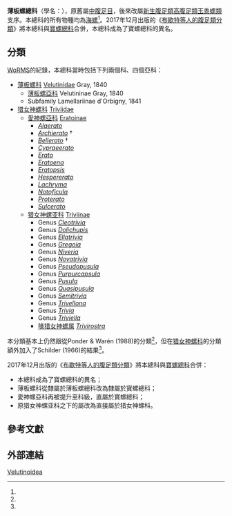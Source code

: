 {{Automatic taxobox
 | image = Cuncha GFDL Galicia8.jpg
 | image_caption = Beachworn shells of ''[[Trivia_merces|Trivia merces]]'' (family [[Triviidae|Triviidae]]), with sand grains trapped in the aperture
 | taxon = Velutinoidea
 | display_parents = 5
 | authority = [[J._E._Gray|J. E. Gray]], 1840
 | subdivision_ranks = [[科_(生物)|科]]
 | subdivision = [[#分類|見內文]]
}}

'''薄板螺總科'''（學名：{{lang|la|Velutinoidea}}），原舊屬[[中腹足目|中腹足目]]，後來改屬[[新生腹足類|新生腹足類]][[高腹足類|高腹足類]][[玉黍螺類|玉黍螺類]]支序。本總科的所有物種均為[[海螺|海螺]]<ref name="Bouchet 2005" />。2017年12月出版的《[[布歇特等人的腹足類分類_(2017年)#玉黍螺目|布歇特等人的腹足類分類]]》將本總科與[[寶螺總科|寶螺總科]]合併，本總科成為了寶螺總科的異名{{r|Bouchet 2017}}。

==分類==
{{as of|2009|3|28}}[[WoRMS|WoRMS]]的紀錄，本總科當時包括下列兩個科、四個亞科{{r|WoRMS_387339_old}}：
*[[薄板螺科|薄板螺科]] [[Velutinidae|Velutinidae]] Gray, 1840
**[[薄板螺亞科|薄板螺亞科]] Velutininae Gray, 1840
**Subfamily Lamellariinae d'Orbigny, 1841
*[[猎女神螺科|猎女神螺科]] [[Triviidae|Triviidae]] {{small|Troschel, 1863}}{{r|WoRMS_144_old}}
**[[愛神螺亞科|愛神螺亞科]] [[Eratoinae|Eratoinae]] {{small|Gill, 1871}}
*** ''[[Alaerato|Alaerato]]'' {{small|Cate, 1977}}
*** ''[[Archierato|Archierato]]'' {{small|Schilder, 1933}} †
*** ''[[Bellerato|Bellerato]]'' {{small|Maxwell, 1992}} †
*** ''[[Cypraeerato|Cypraeerato]]'' {{small|Schilder, 1933}}
*** ''[[Erato|Erato]]'' {{small|Risso, 1826}}
*** ''[[Eratoena|Eratoena]]'' {{small|Iredale, 1935}}
*** ''[[Eratopsis|Eratopsis]]'' {{small|R. Hoernes, 1880}}
*** ''[[Hespererato|Hespererato]]'' {{small|Schilder, 1933}}
*** ''[[Lachryma|Lachryma]]'' {{small|Gray, 1832}}
*** ''[[Notoficula|Notoficula]]'' {{small|Thiele, 1917}}
*** ''[[Proterato|Proterato]]'' {{small|Schilder, 1927}}
*** ''[[Sulcerato|Sulcerato]]'' {{small|Finlay, 1930}}
**[[猎女神螺亚科|猎女神螺亚科]] [[Triviinae|Triviinae]] {{small|Troschel, 1863}}
*** Genus ''[[Cleotrivia|Cleotrivia]]'' {{small|Iredale, 1930}}
*** Genus ''[[Dolichupis|Dolichupis]]'' {{small|Iredale, 1930}}
*** Genus ''[[Ellatrivia|Ellatrivia]]'' {{small|Cotton & Godfrey, 1932}}
*** Genus ''[[Gregoia|Gregoia]]'' {{small|[[Dirk_Fehse|Fehse]], 2015}}
*** Genus ''[[Niveria|Niveria]]'' {{small|Jousseaume, 1884}}
*** Genus ''[[Novatrivia|Novatrivia]]'' {{small|[[Dirk_Fehse|Fehse]], 2015}}
*** Genus ''[[Pseudopusula|Pseudopusula]]'' {{small|[[Dirk_Fehse|Fehse]] & Grego, 2014}}
*** Genus ''[[Purpurcapsula|Purpurcapsula]]'' {{small|[[Dirk_Fehse|Fehse]] & Grego, 2009}}
*** Genus ''[[Pusula|Pusula]]'' {{small|Jousseaume, 1884}}
*** Genus ''[[Quasipusula|Quasipusula]]'' {{small|[[Dirk_Fehse|Fehse]] & Grego, 2014}}
*** Genus ''[[Semitrivia|Semitrivia]]'' {{small|Cossmann, 1903}}
*** Genus ''[[Trivellona|Trivellona]]'' {{small|Iredale, 1931}}
*** Genus ''[[Trivia|Trivia]]'' {{small|Gray, 1837}}
*** Genus ''[[Triviella|Triviella]]'' {{small|Jousseaume, 1884}}
*** [[喙猎女神螺属|喙猎女神螺属]] ''[[Trivirostra|Trivirostra]]'' {{small|Jousseaume, 1884}}

本分類基本上仍然跟從Ponder & Warén (1988)的分類<ref name="Ponder 1988" />，但在[[猎女神螺科|猎女神螺科]]的分類額外加入了Schilder (1966)的結果<ref name="Schilder 1966" />。

2017年12月出版的《[[布歇特等人的腹足類分類_(2017年)#玉黍螺目|布歇特等人的腹足類分類]]》將本總科與[[寶螺總科|寶螺總科]]合併{{r|Bouchet 2017}}：
*本總科成為了寶螺總科的異名；
*薄板螺科從隸屬於薄板螺總科改為隸屬於寶螺總科；
*愛神螺亞科再被提升至科級，直屬於寶螺總科；
*原猎女神螺亚科之下的屬改為直接屬於猎女神螺科。

==參考文獻==
{{reflist |refs=
<ref name="Bouchet 2005">{{Bouchet 2005}}</ref>
<ref name="Bouchet 2017">{{Bouchet 2017}}</ref>
<ref name="Ponder 1988">{{cite journal | author=Ponder W. F.& Warén A.| title=Classification of the Caenogastropoda and Heterostropha - A list of the family-group names and higher taxa| journal=Malacological review| year=1988| volume=suppl. 4| page=288–328}}</ref>
<ref name="Schilder 1966">{{cite journal | author= Schilder F. A.| title=The higher taxa of cowries and their allies| journal=The Veliger| year=1966| volume=9| issue=1| page=31–35}}</ref>
<ref name="WoRMS_144_old">{{WoRMS archive |id=144
 |title=Velutinoidea |db=MolluscaBase |timestamp=20160923164619
 |last1=Gofas   |first1=Serge
 |last2=Wambiji |first2=Nina
 |date=2009-03-28 |archive-date=2016-09-23 |access-date=2018-05-29 }}</ref>
<ref name="WoRMS_387339_old">{{WoRMS archive |id=387339
 |title=Velutinoidea |db=MolluscaBase |timestamp=20170421175318
 |last=Gofas |first=Serge
 |date=2009-03-28 |archive-date=2017-04-21 |access-date=2018-05-29 }}</ref>
}}

==外部連結==
{{Taxonbar}}
[[Category:寶螺總科|Velutinoidea]]